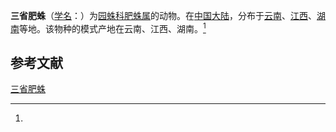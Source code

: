 {{Speciesbox
| name = 三省肥蛛
| status = 
| status_system = 
| image = 
| genus = Larinia
| species = triprovina
| authority = (Yin et Wang, 1990)<ref name='id13675'>{{cite web| url =http://www.bioinfo.cn/db05/BjdwSpecies.php?action=view&id=13675| title =三省肥蛛| work =《中国动物物种编目数据库》| publisher =中国科学院微生物研究所| author =中国科学院动物研究所| accessdate =2009-04-28| deadurl =yes| archiveurl =https://web.archive.org/web/20160305044158/http://www.bioinfo.cn/db05/BjdwSpecies.php?action=view&id=13675| archivedate =2016-03-05}}</ref>
}}

'''三省肥蛛'''（[[学名|学名]]：{{lang|la|''Larinia triprovina''}}）为[[园蛛科|园蛛科]][[肥蛛属|肥蛛属]]的动物。在[[中国大陆|中国大陆]]，分布于[[云南|云南]]、[[江西|江西]]、[[湖南|湖南]]等地。该物种的模式产地在云南、江西、湖南。<ref name='id13675'/>

== 参考文献 ==
{{reflist}}

{{Wikispecies|Larinia triprovina}}
{{Taxonbar|from=Q2489412}}

[[Category:肥蛛属|三省肥蛛]]


{{蜘蛛小作品}}